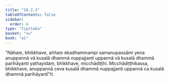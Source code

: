 ```yaml
---
title: "16.2.3"
tableOfContents: false
sidebar:
  order: 4
type: "tipitaka"
basket: "su"
book: "a1"
---
```



<DynamicBreadcrumb />

<Division number="300" book="a1" bookNo="15" page="32">

<Paragraph number="388" book="a1">
“Nāhaṃ, bhikkhave, aññaṃ ekadhammampi samanupassāmi yena anuppannā vā kusalā dhammā nuppajjanti uppannā vā kusalā dhammā parihāyanti yathayidaṃ, bhikkhave, micchādiṭṭhi. Micchādiṭṭhikassa, bhikkhave, anuppannā ceva kusalā dhammā nuppajjanti uppannā ca kusalā dhammā parihāyantī”ti.
</Paragraph>
</Division>